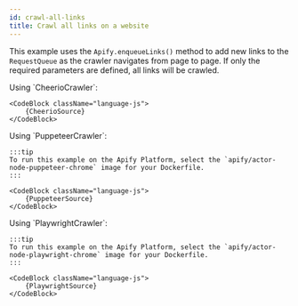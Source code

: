 ```yaml
---
id: crawl-all-links
title: Crawl all links on a website
---
```




This example uses the `Apify.enqueueLinks()` method to add new links to the `RequestQueue` as the crawler navigates
from page to page. If only the required parameters are defined, all links will be crawled.

<Tabs groupId="crawler-type">

<TabItem value="cheerio_crawler" label="CheerioCrawler" default>
	Using `CheerioCrawler`:

	<CodeBlock className="language-js">
		{CheerioSource}
	</CodeBlock>
</TabItem>

<TabItem value="puppeteer_crawler" label="PuppeteerCrawler">
	Using `PuppeteerCrawler`:

	:::tip
	To run this example on the Apify Platform, select the `apify/actor-node-puppeteer-chrome` image for your Dockerfile.
	:::

	<CodeBlock className="language-js">
		{PuppeteerSource}
	</CodeBlock>
</TabItem>

<TabItem value="playwright_crawler" label="PlaywrightCrawler">
	Using `PlaywrightCrawler`:

	:::tip
	To run this example on the Apify Platform, select the `apify/actor-node-playwright-chrome` image for your Dockerfile.
	:::

	<CodeBlock className="language-js">
		{PlaywrightSource}
	</CodeBlock>
</TabItem>

</Tabs>
